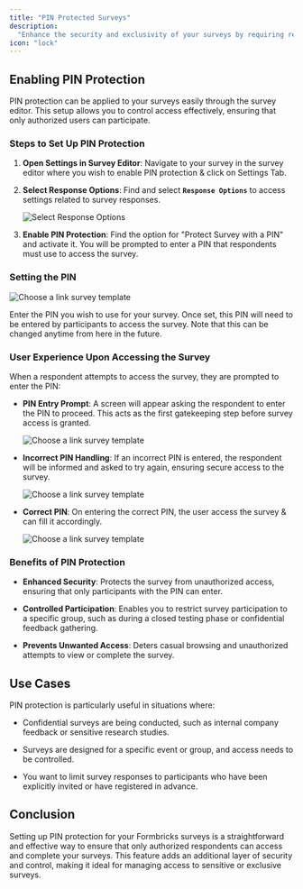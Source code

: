 ```yaml
---
title: "PIN Protected Surveys"
description:
  "Enhance the security and exclusivity of your surveys by requiring respondents to enter a secure 4 digit PIN to access your survey. Learn how to enable PIN protection and the benefits it offers."
icon: "lock"
---
```


## **Enabling PIN Protection**

PIN protection can be applied to your surveys easily through the survey editor. This setup allows you to control access effectively, ensuring that only authorized users can participate.

### **Steps to Set Up PIN Protection**

1. **Open Settings in Survey Editor**: Navigate to your survey in the survey editor where you wish to enable PIN protection & click on Settings Tab.

2. **Select Response Options**: Find and select **`Response Options`** to access settings related to survey responses.

   ![Select Response Options](/images/xm-and-surveys/surveys/link-surveys/pin-protected-surveys/step-one.webp)

1. **Enable PIN Protection**: Find the option for "Protect Survey with a PIN" and
   activate it. You will be prompted to enter a PIN that respondents must use to access
   the survey.

### **Setting the PIN**

![Choose a link survey template](/images/xm-and-surveys/surveys/link-surveys/pin-protected-surveys/step-two.webp)

Enter the PIN you wish to use for your survey. Once set, this PIN will need to be
entered by participants to access the survey. Note that this can be changed anytime
from here in the future.

### **User Experience Upon Accessing the Survey**

When a respondent attempts to access the survey, they are prompted to enter the PIN:

- **PIN Entry Prompt**: A screen will appear asking the respondent to enter the PIN to proceed. This acts as the first gatekeeping step before survey access is granted.

  ![Choose a link survey template](/images/xm-and-surveys/surveys/link-surveys/pin-protected-surveys/step-three.webp)

- **Incorrect PIN Handling**: If an incorrect PIN is entered, the respondent will be informed and asked to try again, ensuring secure access to the survey.

  ![Choose a link survey template](/images/xm-and-surveys/surveys/link-surveys/pin-protected-surveys/step-four.webp)

- **Correct PIN**: On entering the correct PIN, the user access the survey & can fill it accordingly.

  ![Choose a link survey template](/images/xm-and-surveys/surveys/link-surveys/pin-protected-surveys/step-five.webp)

### **Benefits of PIN Protection**

- **Enhanced Security**: Protects the survey from unauthorized access, ensuring that only participants with the PIN can enter.

- **Controlled Participation**: Enables you to restrict survey participation to a specific group, such as during a closed testing phase or confidential feedback gathering.

- **Prevents Unwanted Access**: Deters casual browsing and unauthorized attempts to view or complete the survey.

## **Use Cases**

PIN protection is particularly useful in situations where:

- Confidential surveys are being conducted, such as internal company feedback or sensitive research studies.

- Surveys are designed for a specific event or group, and access needs to be controlled.

- You want to limit survey responses to participants who have been explicitly invited or have registered in advance.

## **Conclusion**

Setting up PIN protection for your Formbricks surveys is a straightforward and effective way to ensure that only authorized respondents can access and complete your surveys. This feature adds an additional layer of security and control, making it ideal for managing access to sensitive or exclusive surveys.

